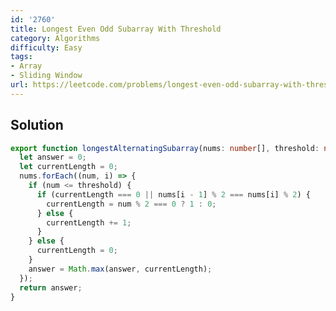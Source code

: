 ```yaml
---
id: '2760'
title: Longest Even Odd Subarray With Threshold
category: Algorithms
difficulty: Easy
tags:
- Array
- Sliding Window
url: https://leetcode.com/problems/longest-even-odd-subarray-with-threshold
---
```


## Solution

```typescript filename="solution.ts" copy
export function longestAlternatingSubarray(nums: number[], threshold: number): number {
  let answer = 0;
  let currentLength = 0;
  nums.forEach((num, i) => {
    if (num <= threshold) {
      if (currentLength === 0 || nums[i - 1] % 2 === nums[i] % 2) {
        currentLength = num % 2 === 0 ? 1 : 0;
      } else {
        currentLength += 1;
      }
    } else {
      currentLength = 0;
    }
    answer = Math.max(answer, currentLength);
  });
  return answer;
}
```

